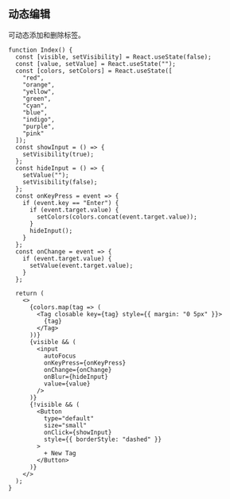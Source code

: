 ## 动态编辑

可动态添加和删除标签。

```tsx live=true
function Index() {
  const [visible, setVisibility] = React.useState(false);
  const [value, setValue] = React.useState("");
  const [colors, setColors] = React.useState([
    "red",
    "orange",
    "yellow",
    "green",
    "cyan",
    "blue",
    "indigo",
    "purple",
    "pink"
  ]);
  const showInput = () => {
    setVisibility(true);
  };
  const hideInput = () => {
    setValue("");
    setVisibility(false);
  };
  const onKeyPress = event => {
    if (event.key == "Enter") {
      if (event.target.value) {
        setColors(colors.concat(event.target.value));
      }
      hideInput();
    }
  };
  const onChange = event => {
    if (event.target.value) {
      setValue(event.target.value);
    }
  };

  return (
    <>
      {colors.map(tag => (
        <Tag closable key={tag} style={{ margin: "0 5px" }}>
          {tag}
        </Tag>
      ))}
      {visible && (
        <input
          autoFocus
          onKeyPress={onKeyPress}
          onChange={onChange}
          onBlur={hideInput}
          value={value}
        />
      )}
      {!visible && (
        <Button
          type="default"
          size="small"
          onClick={showInput}
          style={{ borderStyle: "dashed" }}
        >
          + New Tag
        </Button>
      )}
    </>
  );
}
```
